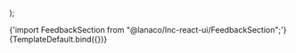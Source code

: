 



<Meta title="Landing sections/Feedback Section" component={FeedbackSection} />

  <FeedbackSection
    title="Didn’t find any interesting?"
    description="Lorem ipsum dolor sit amet consectetur. Vel nisl ut ac at."
    buttonText="Write your suggestion"
  />
);

<SyntaxHighlighter language="jsx" style={nord}>
  {'import FeedbackSection from "@lanaco/lnc-react-ui/FeedbackSection";'}
</SyntaxHighlighter>

<Canvas>
  <Story name="Default" args={{}}>
    {TemplateDefault.bind({})}
  </Story>
</Canvas>
